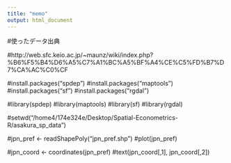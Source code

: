 ```yaml
---
title: "memo"
output: html_document
---
```


#使ったデータ出典

#http://web.sfc.keio.ac.jp/~maunz/wiki/index.php?%B6%F5%B4%D6%A5%C7%A1%BC%A5%BF%A4%CE%C5%FD%B7%D7%CA%AC%C0%CF

#install.packages("spdep")
#install.packages("maptools")
#install.packages("sf")
#install.packages("rgdal")

#library(spdep)
#library(maptools)
#library(sf)
#library(rgdal)

#setwd("/home4/174e324e/Desktop/Spatial-Econometrics-R/asakura_sp_data")

#jpn_pref <- readShapePoly("jpn_pref.shp")
#plot(jpn_pref)


#jpn_coord <- coordinates(jpn_pref)
#text(jpn_coord[,1], jpn_coord[,2])